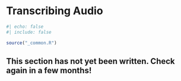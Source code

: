 # Transcribing Audio {#sec-transcription}

```r
#| echo: false
#| include: false

source("_common.R")
```

::: {.callout-important}
## This section has not yet been written. Check again in a few months!
:::
